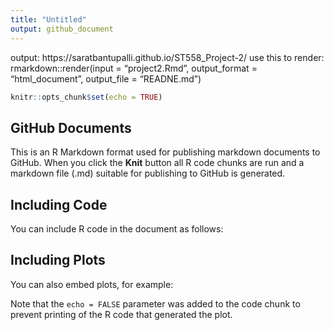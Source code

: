```yaml
---
title: "Untitled"
output: github_document
---
```


output: https://saratbantupalli.github.io/ST558_Project-2/
use this to render: rmarkdown::render(input = "project2.Rmd", output_format = "html_document", output_file = "READNE.md")


```r
knitr::opts_chunk$set(echo = TRUE)
```

## GitHub Documents

This is an R Markdown format used for publishing markdown documents to GitHub. When you click the **Knit** button all R code chunks are run and a markdown file (.md) suitable for publishing to GitHub is generated.

## Including Code

You can include R code in the document as follows:


## Including Plots

You can also embed plots, for example:


Note that the `echo = FALSE` parameter was added to the code chunk to prevent printing of the R code that generated the plot.
